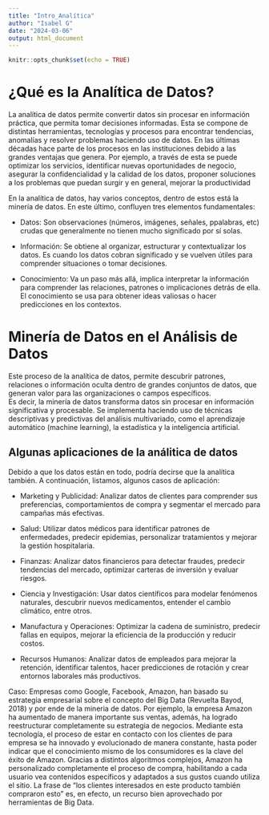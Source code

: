 ---
title: "Intro_Analítica"
author: "Isabel G"
date: "2024-03-06"
output: html_document
---

```{r setup, include=FALSE}
knitr::opts_chunk$set(echo = TRUE)
```






# ¿Qué es la Analítica de Datos?

La analítica de datos permite convertir datos sin procesar en información práctica, que permita tomar decisiones informadas. Esta se compone de distintas herramientas, tecnologías y procesos para encontrar tendencias, anomalías y resolver problemas haciendo uso de datos. En las últimas décadas hace parte de los procesos en las instituciones debido a las grandes ventajas que genera.  Por ejemplo, a través de esta se puede optimizar los servicios, identificar nuevas oportunidades de negocio, asegurar la confidencialidad y la calidad de los datos, proponer soluciones a los problemas que puedan surgir y en general, mejorar la productividad

En la analítica de datos, hay varios conceptos, dentro de estos está la minería de datos. En este último, confluyen tres elementos fundamentales:

- Datos: Son observaciones (números, imágenes, señales, ppalabras, etc) crudas que generalmente no tienen mucho significado por sí solas. 

- Información: Se obtiene al organizar, estructurar y contextualizar los datos. Es cuando los datos cobran significado y se vuelven útiles para comprender situaciones o tomar decisiones.

- Conocimiento: Va un paso más allá, implica interpretar la información para comprender las relaciones, patrones o implicaciones detrás de ella. El conocimiento se usa para obtener ideas valiosas o hacer predicciones en los contextos.

# Minería de Datos en el Análisis de Datos

Este proceso de la analítica de datos, permite descubrir patrones, relaciones o información oculta dentro de grandes conjuntos de datos, que generan valor para las organizaciones o campos específicos.  
Es decir, la minería de datos transforma datos sin procesar en información significativa y procesable. 
Se implementa haciendo uso de técnicas descriptivas y predictivas del análisis multivariado, como el aprendizaje automático (machine learning), la estadística y la inteligencia artificial.


## Algunas aplicaciones de la análitica de datos

Debido a que los datos están en todo, podría decirse que la analítica también.  A continuación, listamos, algunos casos de aplicación: 


- Marketing y Publicidad: Analizar datos de clientes para comprender sus preferencias, comportamientos de compra y segmentar el mercado para campañas más efectivas.

- Salud: Utilizar datos médicos para identificar patrones de enfermedades, predecir epidemias, personalizar tratamientos y mejorar la gestión hospitalaria.

- Finanzas: Analizar datos financieros para detectar fraudes, predecir tendencias del mercado, optimizar carteras de inversión y evaluar riesgos.

- Ciencia y Investigación: Usar datos científicos para modelar fenómenos naturales, descubrir nuevos medicamentos, entender el cambio climático, entre otros.

- Manufactura y Operaciones: Optimizar la cadena de suministro, predecir fallas en equipos, mejorar la eficiencia de la producción y reducir costos.

- Recursos Humanos: Analizar datos de empleados para mejorar la retención, identificar talentos, hacer predicciones de rotación y crear entornos laborales más productivos.


Caso: Empresas como Google, Facebook, Amazon, han basado su estrategia empresarial sobre el concepto del Big Data (Revuelta Bayod, 2018) y por ende de la mineria de datos. 
Por ejemplo, la empresa Amazon ha aumentado de manera
importante sus ventas, además, ha logrado reestructurar completamente su estrategia de negocios.
Mediante esta tecnología, el proceso de estar en contacto con los clientes de para empresa se ha innovado y evolucionado de manera constante, hasta poder indicar que el conocimiento mismo de los consumidores es la clave del éxito de Amazon.
Gracias a distintos algoritmos complejos, Amazon ha personalizado completamente el proceso de compra, habilitando a cada usuario vea contenidos específicos y adaptados a sus gustos cuando utiliza el sitio. La frase de "los clientes interesados en este producto también compraron esto" es, en efecto, un recurso bien aprovechado por herramientas de Big Data.
